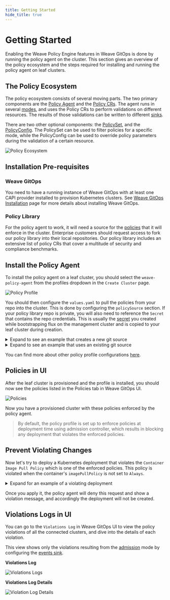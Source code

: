 ```yaml
---
title: Getting Started
hide_title: true
---
```



# Getting Started <TierLabel tiers="Enterprise" />
Enabling the Weave Policy Engine features in Weave GitOps is done by running the policy agent on the cluster. This section gives an overview of the policy ecosystem and the steps required for installing and running the policy agent on leaf clusters.

## The Policy Ecosystem

The policy ecosystem consists of several moving parts. The two primary components are the [Policy Agent](./weave-policy-profile.mdx#policy-agent-configuration) and the [Policy CRs](./policy.mdx). The agent runs in several [modes](./weave-policy-profile.mdx#agent-modes), and uses the Policy CRs to perform validations on different resources. The results of those validations can be written to different [sinks](./weave-policy-profile.mdx#policy-validation-sinks).

There are two other optional components: the [PolicySet](./policy-set.mdx), and the [PolicyConfig](./policy-configuration.mdx). The PolicySet can be used to filter policies for a specific mode, while the PolicyConfig can be used to override policy parameters during the validation of a certain resource.

![Policy Ecosystem](./img/policy-ecosystem.png)

## Installation Pre-requisites

### Weave GitOps
You need to have a running instance of Weave GitOps with at least one CAPI provider installed to provision Kubernetes clusters. See [Weave GitOps Installation](https://docs.gitops.weave.works/docs/installation/) page for more details about installing Weave GitOps.

### Policy Library
For the policy agent to work, it will need a source for the [policies](./policy.mdx) that it will enforce in the cluster. Enterprise customers should request access to fork our policy library into their local repositories. Our policy library includes an extensive list of policy CRs that cover a multitude of security and compliance benchmarks.

## Install the Policy Agent

To install the policy agent on a leaf cluster, you should select the `weave-policy-agent` from the profiles dropdown in the `Create Cluster` page.

![Policy Profile](./img/weave-policy-profile.png)

You should then configure the `values.yaml` to pull the policies from your repo into the cluster. This is done by configuring the `policySource` section. If your policy library repo is private, you will also need to reference the `Secret` that contains the repo credentials. This is usually the [secret](../cluster-management/getting-started.mdx#add-a-cluster-bootstrap-config) you created while bootstrapping flux on the management cluster and is copied to your leaf cluster during creation.

<details><summary>Expand to see an example that creates a new git source</summary>

```yaml
policySource:
  enabled: true
  url: ssh://git@github.com/weaveworks/policy-library # This should be the url of the forked repo
  tag: v1.0.0
  path: ./  # Could be a path to the policies dir or a kustomization.yaml file
  secretRef: my-pat # the name of the secret containing the repo credentials
```
</details>

<details><summary>Expand to see an example that uses an existing git source</summary>

```yaml
policySource:
  enabled: true
  sourceRef: # Specify the name for an existing GitSource reference
    kind: GitRepository
    name: policy-library
    namespace: flux-system
```
</details>

You can find more about other policy profile configurations [here](../weave-policy-profile/).

## Policies in UI
After the leaf cluster is provisioned and the profile is installed, you should now see the policies listed in the Policies tab in Weave GitOps UI.

![Policies](./img/weave-policies.png)

Now you have a provisioned cluster with these policies enforced by the policy agent.

> By default, the policy profile is set up to enforce policies at deployment time using admission controller, which results in blocking any deployment that violates the enforced policies.

## Prevent Violating Changes
Now let's try to deploy a Kubernetes deployment that violates the `Container Image Pull Policy` which is one of the enforced policies.
This policy is violated when the container's `imagePullPolicy` is not set to `Always`.

<details><summary>Expand for an example of a violating deployment</summary>

  ```yaml
apiVersion: apps/v1
kind: Deployment
metadata:
  name: nginx-deployment
  labels:
    app: nginx
spec:
  replicas: 3
  selector:
    matchLabels:
      app: nginx
  template:
    metadata:
      labels:
        app: nginx
    spec:
      containers:
      - name: nginx
        image: nginx:1.14.2
        imagePullPolicy: IfNotPresent
        ports:
        - containerPort: 80
  ```

</details>


Once you apply it, the policy agent will deny this request and show a violation message, and accordingly the deployment will not be created.

## Violations Logs in UI
You can go to the `Violations Log` in Weave GitOps UI to view the policy violations of all the connected clusters, and dive into the details of each violation.

This view shows only the violations resulting from the [admission](./weave-policy-profile.mdx#admission) mode by configuring the [events sink](weave-policy-profile.mdx#policy-validation-sinks).

<strong>Violations Log</strong>

![Violations Logs](./img/violations-logs.png)

<strong>Violations Log Details</strong>

![Violation Log Details](./img/violations-log-detail.png)
